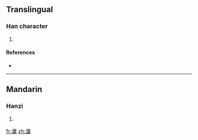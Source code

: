 ==Translingual==

===Han character===
{{Han char|rn=85|rad=水|as=15|sn=18|four=|canj=水十戈一 (EJIM)}}

# {{defn|Han|sort=水15}}

====References====
* {{Han ref|kx=0659.120|dkj=18608|hdz=31776.050|uh=7010|ud=28688}}

----

==Mandarin==

===Hanzi===
{{cmn-hanzi|pin=[[bào]] ([[bao4]]), [[bó]] ([[bo2]]), [[jiān]] ([[jian1]])|wg=pao<sup>4</sup>, po<sup>2</sup>, chien<sup>1</sup>}}

# {{defn|Mandarin|sort=水15}}

[[fr:瀐]]
[[zh:瀐]]